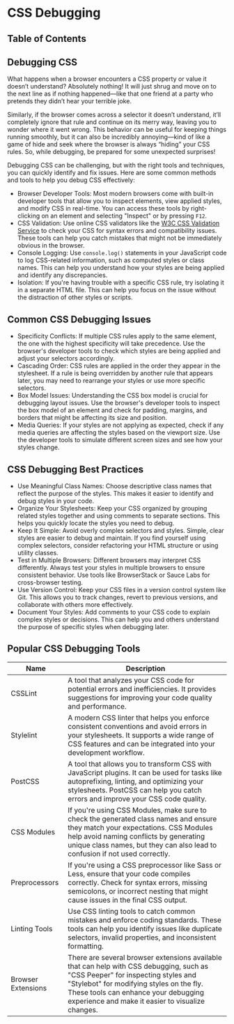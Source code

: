 
# CSS Debugging

## Table of Contents

## Debugging CSS

What happens when a browser encounters a CSS property or value it doesn’t understand? Absolutely nothing! It will just shrug and move on to the next line as if nothing happened—like that one friend at a party who pretends they didn’t hear your terrible joke.

Similarly, if the browser comes across a selector it doesn’t understand, it’ll completely ignore that rule and continue on its merry way, leaving you to wonder where it went wrong. This behavior can be useful for keeping things running smoothly, but it can also be incredibly annoying—kind of like a game of hide and seek where the browser is always “hiding” your CSS rules. So, while debugging, be prepared for some unexpected surprises!

Debugging CSS can be challenging, but with the right tools and techniques, you can quickly identify and fix issues. Here are some common methods and tools to help you debug CSS effectively:

- Browser Developer Tools: Most modern browsers come with built-in developer tools that allow you to inspect elements, view applied styles, and modify CSS in real-time. You can access these tools by right-clicking on an element and selecting "Inspect" or by pressing `F12`.
- CSS Validation: Use online CSS validators like the [W3C CSS Validation Service](https://jigsaw.w3.org/css-validator/) to check your CSS for syntax errors and compatibility issues. These tools can help you catch mistakes that might not be immediately obvious in the browser.
- Console Logging: Use `console.log()` statements in your JavaScript code to log CSS-related information, such as computed styles or class names. This can help you understand how your styles are being applied and identify any discrepancies.
- Isolation: If you're having trouble with a specific CSS rule, try isolating it in a separate HTML file. This can help you focus on the issue without the distraction of other styles or scripts.

## Common CSS Debugging Issues

- Specificity Conflicts: If multiple CSS rules apply to the same element, the one with the highest specificity will take precedence. Use the browser's developer tools to check which styles are being applied and adjust your selectors accordingly.
- Cascading Order: CSS rules are applied in the order they appear in the stylesheet. If a rule is being overridden by another rule that appears later, you may need to rearrange your styles or use more specific selectors.
- Box Model Issues: Understanding the CSS box model is crucial for debugging layout issues. Use the browser's developer tools to inspect the box model of an element and check for padding, margins, and borders that might be affecting its size and position.
- Media Queries: If your styles are not applying as expected, check if any media queries are affecting the styles based on the viewport size. Use the developer tools to simulate different screen sizes and see how your styles change.

## CSS Debugging Best Practices

- Use Meaningful Class Names: Choose descriptive
  class names that reflect the purpose of the styles. This makes it easier to identify
  and debug styles in your code.
- Organize Your Stylesheets: Keep your CSS organized
  by grouping related styles together and using comments to separate sections. This
  helps you quickly locate the styles you need to debug.
- Keep It Simple: Avoid
  overly complex selectors and styles. Simple, clear styles are easier to debug and
  maintain. If you find yourself using complex selectors, consider refactoring your
  HTML structure or using utility classes.
- Test in Multiple Browsers: Different
  browsers may interpret CSS differently. Always test your styles in multiple browsers
  to ensure consistent behavior. Use tools like BrowserStack or Sauce Labs for cross-browser
  testing.
- Use Version Control: Keep your CSS files in a version control system
  like Git. This allows you to track changes, revert to previous versions, and collaborate
  with others more effectively.
- Document Your Styles: Add comments to your CSS
  code to explain complex styles or decisions. This can help you and others understand
  the purpose of specific styles when debugging later.
  <BackToTop />

## Popular CSS Debugging Tools

| Name               | Description                                                                                                                                                                                                                                                            |
| ------------------ | ---------------------------------------------------------------------------------------------------------------------------------------------------------------------------------------------------------------------------------------------------------------------- |
| CSSLint            | A tool that analyzes your CSS code for potential errors and inefficiencies. It provides suggestions for improving your code quality and performance.                                                                                                                   |
| Stylelint          | A modern CSS linter that helps you enforce consistent conventions and avoid errors in your stylesheets. It supports a wide range of CSS features and can be integrated into your development workflow.                                                                 |
| PostCSS            | A tool that allows you to transform CSS with JavaScript plugins. It can be used for tasks like autoprefixing, linting, and optimizing your stylesheets. PostCSS can help you catch errors and improve your CSS code quality.                                           |
| CSS Modules        | If you're using CSS Modules, make sure to check the generated class names and ensure they match your expectations. CSS Modules help avoid naming conflicts by generating unique class names, but they can also lead to confusion if not used correctly.                |
| Preprocessors      | If you're using a CSS preprocessor like Sass or Less, ensure that your code compiles correctly. Check for syntax errors, missing semicolons, or incorrect nesting that might cause issues in the final CSS output.                                                     |
| Linting Tools      | Use CSS linting tools to catch common mistakes and enforce coding standards. These tools can help you identify issues like duplicate selectors, invalid properties, and inconsistent formatting.                                                                       |
| Browser Extensions | There are several browser extensions available that can help with CSS debugging, such as "CSS Peeper" for inspecting styles and "Stylebot" for modifying styles on the fly. These tools can enhance your debugging experience and make it easier to visualize changes. |

<BackToTop />
